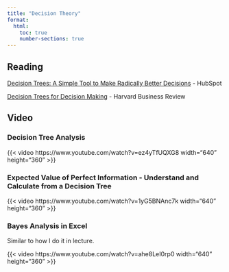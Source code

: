 ```yaml
---
title: "Decision Theory"
format: 
  html:
    toc: true
    number-sections: true
---
```


## Reading

[Decision Trees: A Simple Tool to Make Radically Better Decisions](https://blog.hubspot.com/marketing/decision-tree) - HubSpot

[Decision Trees for Decision Making](https://hbr.org/1964/07/decision-trees-for-decision-making) - Harvard Business Review

## Video

### Decision Tree Analysis

{{< video https://www.youtube.com/watch?v=ez4yTfUQXG8 width="640" height="360" >}}

### Expected Value of Perfect Information - Understand and Calculate from a Decision Tree

{{< video https://www.youtube.com/watch?v=1yG5BNAnc7k width="640" height="360" >}}

### Bayes Analysis in Excel

Similar to how I do it in lecture.

{{< video https://www.youtube.com/watch?v=ahe8LeI0rp0 width="640" height="360" >}}

